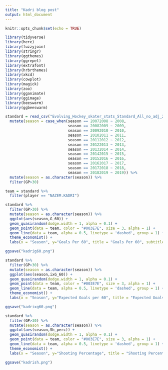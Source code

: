 ---
title: "Kadri blog post"
output: html_document
---

```{r setup, include=FALSE}
knitr::opts_chunk$set(echo = TRUE)
```

```{r}
library(tidyverse)
library(here)
library(fuzzyjoin)
library(stringr)
library(ggthemes)
library(ggrepel)
library(extrafont)
library(hrbrthemes)
library(xkcd)
library(cowplot)
library(magick)
library(zoo)
library(gganimate)
library(ggimage)
library(beeswarm)
library(ggbeeswarm)

standard = read_csv("Evolving_Hockey_skater_stats_Standard_All_no_adj_2019-04-07.csv") %>%
  mutate(season = case_when(season == 20072008 ~ 2008,
                            season == 20082009 ~ 2009,
                            season == 20092010 ~ 2010,
                            season == 20102011 ~ 2011,
                            season == 20112012 ~ 2012,
                            season == 20122013 ~ 2013,
                            season == 20132014 ~ 2014,
                            season == 20142015 ~ 2015,
                            season == 20152016 ~ 2016,
                            season == 20162017 ~ 2017,
                            season == 20172018 ~ 2018,
                            season == 20182019 ~ 2019)) %>% 
  mutate(season = as.character(season)) %>% 
  filter(GP>30)
```

```{r}
team = standard %>% 
  filter(player == "NAZEM.KADRI")

standard %>%
  filter(GP>30) %>% 
  mutate(season = as.character(season)) %>% 
  ggplot(aes(season,G_60)) +
  geom_quasirandom(dodge.width = 1, alpha = 0.1) +
  geom_point(data = team, color = "#003E7E", size = 3, alpha = 1) +
  geom_line(data = team, alpha = 0.5, linetype = 'dashed', group = 1) +
  theme_economist() +
  labs(x = "Season", y="Goals Per 60", title = "Goals Per 60", subtitle = "Among >30 GP, Data from EvolvingHockey.com")

ggsave("kadrig60.png")
```
```{r}
standard %>%
  filter(GP>30) %>% 
  mutate(season = as.character(season)) %>% 
  ggplot(aes(season,ixG_60)) +
  geom_quasirandom(dodge.width = 1, alpha = 0.1) +
  geom_point(data = team, color = "#003E7E", size = 3, alpha = 1) +
  geom_line(data = team, alpha = 0.5, linetype = 'dashed', group = 1) +
  theme_economist() +
  labs(x = "Season", y="Expected Goals per 60", title = "Expected Goals Per 60", subtitle = "Among >30 GP, Data from EvolvingHockey.com")

ggsave("kadrixg60.png")
```
```{r}
standard %>%
  filter(GP>30) %>% 
  mutate(season = as.character(season)) %>% 
  ggplot(aes(season,Sh_perc)) +
  geom_quasirandom(dodge.width = 1, alpha = 0.1) +
  geom_point(data = team, color = "#003E7E", size = 3, alpha = 1) +
  geom_line(data = team, alpha = 0.5, linetype = 'dashed', group = 1) +
  theme_economist() +
  labs(x = "Season", y="Shooting Percentage", title = "Shooting Percentage", subtitle = "Among >30 GP, Data from EvolvingHockey.com")

ggsave("kadrish.png")
```


